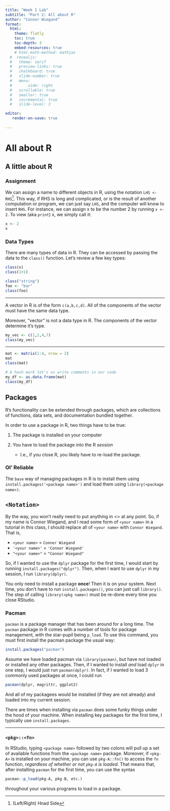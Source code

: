 ```yaml
---
title: "Week 1 Lab"
subtitle: "Part 2: All about R"
author: "Connor Wiegand"
format:
  html:
    theme: flatly
    toc: true
    toc-depth: 3
    embed-resources: true
    # html-math-method: mathjax
  #  revealjs:
  #   theme: serif
  #   preview-links: true
  #   chalkboard: true
  #   slide-number: true
  #   menu:
  #       side: right
  #   scrollable: true
  #   smaller: true
  #   incremental: true
  #   slide-level: 3

editor:
   render-on-save: true
    
---
```


# All about R

## A little about R

### Assignment
We can assign a name to different objects in R, using the notation `LHS <- RHS`^[(Left/Right) Hnad Side]. This way, if RHS is long and complicated, or is the result of another computation or program, we can just say `LHS`, and the computer will know to insert `RHS`. For instance, we can assign x to be the number 2 by running `x <- 2`. To view (aka `print`) x, we simply call it:

```r
x <- 2
x
```

### Data Types
There are many types of data in R. They can be accessed by passing the data to the `class()` function. Let's review a few key types:

```r
class(x)
class(1+1)
```

```r
class("string")
foo <- "bar"
class(foo)
```

---

A vector in R is of the form `c(a,b,c,d)`. All of the components of the vector must have the same data type. 

Moreover, "vector" is not a data type in R. The components of the vector determine it's type. 
```r
my_vec <- c(1,2,4,7)
class(my_vec)
```

---

```r
mat <- matrix(1:4, nrow = 2)
mat
class(mat)
```

```r
# A hash mark let's us write comments in our code
my_df <- as.data.frame(mat)
class(my_df)
```

## Packages
R’s functionality can be extended through packages, which are collections of functions, data sets, and documentation bundled together. 

In order to use a package in R, two things have to be true:

1. The package is installed on your computer

2. You have to load the package into the R _session_
    - I.e., if you close R, you likely have to re-load the package. 


### Ol' Reliable
The `base` way of managing packages in R is to install them using 
`install.packages('<package name>')` and load them using `library(<package name>)`. 

:::{.callout-note collapse="true"}
# `<Notation>`
By the way, you won't really need to put anything in <> at any point. So, if my name is Connor Wiegand, and I read some form of `<your name>` in a tutorial in this class, I should replace all of `<your name>` with `Connor Wiegand`. That is, 

- `<your name>` = `Connor Wiegand`
- `'<your name>'` = `'Connor Wiegand'`
- `"<your name>"` = `"Connor Wiegand"`
:::

So, if I wanted to use the `dplyr` package for the first time, I would start by running `install.packages("dplyr")`. Then, when I want to use `dplyr` in my session, I run `library(dplyr)`.

::: callout-tip
You only need to install a package **once**! Then it is on your system. Next time, you don't have to run `install.packages()`, you can just call `library()`. The step of calling `library(<pkg name>)` must be re-done every time you close RStudio. 
:::

### Pacman

`pacman` is a package manager that has been around for a long time. The `pacman` package in R comes with a number of tools for package management, with the star-pupil being `p_load`. To use this command, you must first install the pacman package the usual way:
```r
install.packages("pacman")
```

Assume we have loaded pacman via `library(pacman)`, but have not loaded or installed any other packages. Then, if I wanted to install _and_ load `dplyr` in one step, I would just run `pacman(dplyr)`. In fact, if I wanted to load 3 commonly used packages at once, I could run 
```r
pacman(dplyr, magrittr, ggplot2)
```
And all of my packagees would be installed (if they are not already) and loaded into my current session.

::: {.callout-warning collapse=T}
There are times when installing via `pacman` does some funky things under the hood of your machine. When installing key packages for the first time, I typically use `install.packages`.
:::

---

### `<pkg>::<fn>`

In RStudio, typing `<package name>` followed by two colons will pull up a set of available functions from the `<package name>` package. Moreover, if `<pkg-A>` is installed on your machine, you can use `pkg-A::fn()` to access the `fn` function, _regardless of whether or not `pkg-A` is loaded_. That means that, after installing `pacman` for the first time, you can use the syntax
```r
pacman::p_load(pkg-A, pkg-B, etc.)
```
throughout your various programs to load in a package. 